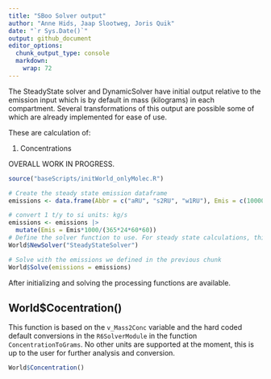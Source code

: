 ```yaml
---
title: "SBoo Solver output"
author: "Anne Hids, Jaap Slootweg, Joris Quik"
date: "`r Sys.Date()`"
output: github_document
editor_options: 
  chunk_output_type: console
  markdown: 
    wrap: 72
---
```


The SteadyState solver and DynamicSolver have initial output relative to
the emission input which is by default in mass (kilograms) in each
compartment. Several transformations of this output are possible some of
which are already implemented for ease of use.

These are calculation of:

1.  Concentrations

OVERALL WORK IN PROGRESS.

```r
source("baseScripts/initWorld_onlyMolec.R")

# Create the steady state emission dataframe
emissions <- data.frame(Abbr = c("aRU", "s2RU", "w1RU"), Emis = c(10000, 10000, 10000)) 

# convert 1 t/y to si units: kg/s
emissions <- emissions |>
  mutate(Emis = Emis*1000/(365*24*60*60)) 
# Define the solver function to use. For steady state calculations, this is always "SteadyODE"
World$NewSolver("SteadyStateSolver")

# Solve with the emissions we defined in the previous chunk
World$Solve(emissions = emissions)
```

After initializing and solving the processing functions are available.

## World\$Cocentration()

This function is based on the `v_Mass2Conc` variable and the hard coded
default conversions in the `R6SolverModule` in the function
`ConcentrationToGrams`. No other units are supported at the moment, this
is up to the user for further analysis and conversion.

```r

World$Concentration()
```
